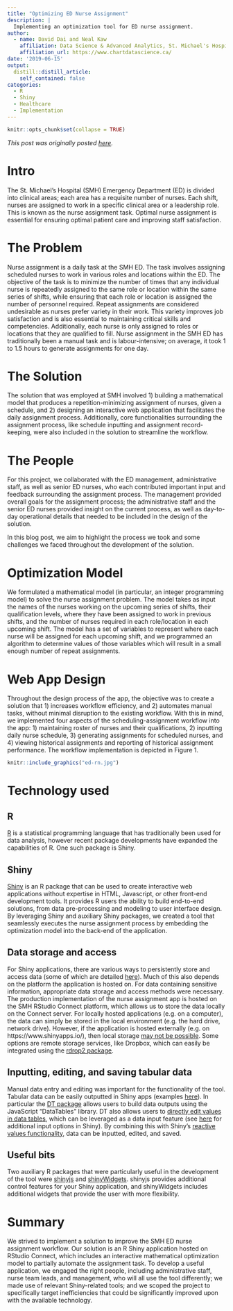 ```yaml
---
title: "Optimizing ED Nurse Assignment"
description: |
  Implementing an optimization tool for ED nurse assignment.
author:
  - name: David Dai and Neal Kaw
    affiliation: Data Science & Advanced Analytics, St. Michael's Hospital
    affiliation_url: https://www.chartdatascience.ca/
date: '2019-06-15'
output:
  distill::distill_article:
    self_contained: false
categories: 
  - R
  - Shiny
  - Healthcare
  - Implementation
---
```


```r
knitr::opts_chunk$set(collapse = TRUE)
```

*This post was originally posted [here](https://science.data.blog/2019/05/09/ed-nurse-assignment/).*

# Intro

The St. Michael’s Hospital (SMH) Emergency Department (ED) is divided into clinical areas; each area has a requisite number of nurses. Each shift, nurses are assigned to work in a specific clinical area or a leadership role. This is known as the nurse assignment task. Optimal nurse assignment is essential for ensuring optimal patient care and improving staff satisfaction.

# The Problem

Nurse assignment is a daily task at the SMH ED. The task involves assigning scheduled nurses to work in various roles and locations within the ED. The objective of the task is to minimize the number of times that any individual nurse is repeatedly assigned to the same role or location within the same series of shifts, while ensuring that each role or location is assigned the number of personnel required. Repeat assignments are considered undesirable as nurses prefer variety in their work. This variety improves job satisfaction and is also essential to maintaining critical skills and competencies. Additionally, each nurse is only assigned to roles or locations that they are qualified to fill. Nurse assignment in the SMH ED has traditionally been a manual task and is labour-intensive; on average, it took 1 to 1.5 hours to generate assignments for one day.

# The Solution

The solution that was employed at SMH involved 1) building a mathematical model that produces a repetition-minimizing assignment of nurses, given a schedule, and 2) designing an interactive web application that facilitates the daily assignment process. Additionally, core functionalities surrounding the assignment process, like schedule inputting and assignment record-keeping, were also included in the solution to streamline the workflow.

# The People

For this project, we collaborated with the ED management, administrative staff, as well as senior ED nurses, who each contributed important input and feedback surrounding the assignment process. The management provided overall goals for the assignment process; the administrative staff and the senior ED nurses provided insight on the current process, as well as day-to-day operational details that needed to be included in the design of the solution.

In this blog post, we aim to highlight the process we took and some challenges we faced throughout the development of the solution.

# Optimization Model

We formulated a mathematical model (in particular, an integer programming model) to solve the nurse assignment problem. The model takes as input the names of the nurses working on the upcoming series of shifts, their qualification levels, where they have been assigned to work in previous shifts, and the number of nurses required in each role/location in each upcoming shift. The model has a set of variables to represent where each nurse will be assigned for each upcoming shift, and we programmed an algorithm to determine values of those variables which will result in a small enough number of repeat assignments.

# Web App Design

Throughout the design process of the app, the objective was to create a solution that 1) increases workflow efficiency, and 2) automates manual tasks, without minimal disruption to the existing workflow. With this in mind, we implemented four aspects of the scheduling-assignment workflow into the app: 1) maintaining roster of nurses and their qualifications, 2) inputting daily nurse schedule, 3) generating assignments for scheduled nurses, and 4) viewing historical assignments and reporting of historical assignment performance. The workflow implementation is depicted in Figure 1.

```r
knitr::include_graphics("ed-rn.jpg")
```


# Technology used

## R 
[R](https://www.r-project.org/) is a statistical programming language that has traditionally been used for data analysis, however recent package developments have expanded the capabilities of R. One such package is Shiny.

## Shiny

[Shiny](https://shiny.rstudio.com/) is an R package that can be used to create interactive web applications without expertise in HTML, Javascript, or other front-end development tools. It provides R users the ability to build end-to-end solutions, from data pre-processing and modeling to user interface design. By leveraging Shiny and auxiliary Shiny packages, we created a tool that seamlessly executes the nurse assignment process by embedding the optimization model into the back-end of the application.

## Data storage and access

For Shiny applications, there are various ways to persistently store and access data (some of which are detailed [here](https://shiny.rstudio.com/articles/persistent-data-storage.html)). Much of this also depends on the platform the application is hosted on. For data containing sensitive information, appropriate data storage and access methods were necessary. The production implementation of the nurse assignment app is hosted on the SMH RStudio Connect platform, which allows us to store the data locally on the Connect server. For locally hosted applications (e.g. on a computer), the data can simply be stored in the local environment (e.g. the hard drive, network drive). However, if the application is hosted externally (e.g. on https://www.shinyapps.io/), then local storage [may not be possible](https://docs.rstudio.com/shinyapps.io/Storage.html). Some options are remote storage services, like Dropbox, which can easily be integrated using the [rdrop2 package](https://cran.r-project.org/web/packages/rdrop2/index.html).


## Inputting, editing, and saving tabular data

Manual data entry and editing was important for the functionality of the tool. Tabular data can be easily outputted in Shiny apps (examples [here](https://shiny.rstudio.com/gallery/)). In particular the [DT package](https://cran.r-project.org/web/packages/DT/index.html) allows users to build data outputs using the JavaScript “DataTables” library. DT also allows users to [directly edit values in data tables](https://blog.rstudio.com/2018/03/29/dt-0-4/), which can be leveraged as a data input feature (see [here](https://shiny.rstudio.com/gallery/widget-gallery.html) for additional input options in Shiny). By combining this with Shiny’s [reactive values functionality](https://shiny.rstudio.com/reference/shiny/0.14/reactiveValues.html), data can be inputted, edited, and saved.

## Useful bits

Two auxiliary R packages that were particularly useful in the development of the tool were [shinyjs](https://deanattali.com/shinyjs/) and [shinyWidgets](https://cran.r-project.org/web/packages/shinyWidgets/index.html). shinyjs provides additional control features for your Shiny application, and shinyWidgets includes additional widgets that provide the user with more flexibility.

# Summary

We strived to implement a solution to improve the SMH ED nurse assignment workflow. Our solution is an R Shiny application hosted on RStudio Connect, which includes an interactive mathematical optimization model to partially automate the assignment task. To develop a useful application, we engaged the right people, including administrative staff, nurse team leads, and management, who will all use the tool differently; we made use of relevant Shiny-related tools; and we scoped the project to specifically target inefficiencies that could be significantly improved upon with the available technology.




